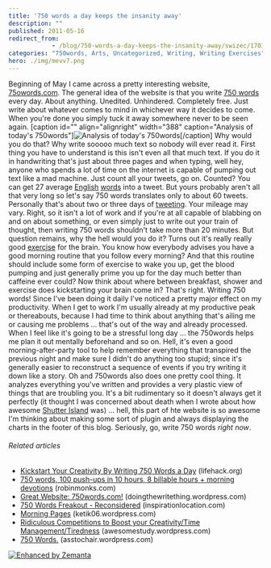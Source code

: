 ```yaml
---
title: '750 words a day keeps the insanity away'
description: ""
published: 2011-05-16
redirect_from: 
            - /blog/750-words-a-day-keeps-the-insanity-away/swizec/1703
categories: "750words, Arts, Uncategorized, Writing, Writing Exercises"
hero: ./img/mevv7.png
---
```

Beginning of May I came across a pretty interesting website, [75owords.com](http://750words.com). The general idea of the website is that you write [750 words](http://750words.com "750 Words") every day. About anything. Unedited. Unhindered. Completely free. Just write about whatever comes to mind in whichever way it decides to come. When you&#x27;re done you simply tuck it away somewhere never to be seen again. \[caption id=&quot;&quot; align=&quot;alignright&quot; width=&quot;388&quot; caption=&quot;Analysis of today&#x27;s 750words&quot;]![](./img/mevv7.png "Analysis of today's 750words")\[/caption] Why would you do that? Why write sooooo much text so nobody will ever read it. First thing you have to understand is this isn&#x27;t even all that much text. If you do it in handwriting that&#x27;s just about three pages and when typing, well hey, anyone who spends a lot of time on the internet is capable of pumping out text like a mad machine. Just count all your tweets, go on. Counted? You can get 27 average [English](http://en.wikipedia.org/wiki/English_language "English language") [words](http://en.wikipedia.org/wiki/Word "Word") into a tweet. But yours probably aren&#x27;t all that very long so let&#x27;s say 750 words translates only to about 60 tweets. Personally that&#x27;s about two or three days of [tweeting](http://twitter.com "Twitter"). Your mileage may vary. Right, so it isn&#x27;t a lot of work and if you&#x27;re at all capable of blabbing on and on about something, or even simply just to write out your train of thought, then writing 750 words shouldn&#x27;t take more than 20 minutes. But question remains, why the hell would you do it? Turns out it&#x27;s really really good [exercise](http://en.wikipedia.org/wiki/Physical_exercise "Physical exercise") for the brain. You know how everybody advises you have a good morning routine that you follow every morning? And that this routine should include some form of exercise to wake you up, get the blood pumping and just generally prime you up for the day much better than caffeine ever could? Now think about where between breakfast, shower and exercise does kickstarting your brain come in? That&#x27;s right. Writing 750 words! Since I&#x27;ve been doing it daily I&#x27;ve noticed a pretty major effect on my productivity. When I get to work I&#x27;m usually already at my productive peak or thereabouts, because I had time to think about anything that&#x27;s ailing me or causing me problems ... that&#x27;s out of the way and already processed. When I feel like it&#x27;s going to be a stressful long day ... the 750words helps me plan it out mentally beforehand and so on. Hell, it&#x27;s even a good morning-after-party tool to help remember everything that transpired the previous night and make sure I didn&#x27;t do anything too stupid; since it&#x27;s generally easier to reconstruct a sequence of events if you try writing it down like a story. Oh and 750words also does one pretty cool thing. It analyzes everything you&#x27;ve written and provides a very plastic view of things that are troubling you. It&#x27;s a bit rudimentary so it doesn&#x27;t always get it perfectly (it thought I was concerned about death when I wrote about how awesome [Shutter Island](http://www.shutterisland.com/ "Shutter Island (film)") was) ... hell, this part of hte website is so awesome I&#x27;m thinking about making some sort of plugin and always displaying the charts in the footer of this blog. Seriously, go, write 750 words _right now_.

###### Related articles

- [Kickstart Your Creativity By Writing 750 Words a Day](http://www.lifehack.org/articles/productivity/kickstart-your-creativity-by-writing-750-words-a-day.html) (lifehack.org)
- [750 words, 100 push-ups in 10 hours, 8 billable hours + morning devotions](http://robinmonks.com/2011/04/02/750-words-100-push-ups-in-10-hours-8-billable-hours-morning-devotions/) (robinmonks.com)
- [Great Website: 750words.com!](http://doingthewritething.wordpress.com/2011/02/24/great-website-750words-com/) (doingthewritething.wordpress.com)
- [750 Words Freakout - Reconsidered](http://inspirationlocation.com/2011/03/06/750-words-freakout-reconsidered/) (inspirationlocation.com)
- [Morning Pages](http://ketik06.wordpress.com/2011/03/11/morning-pages/) (ketik06.wordpress.com)
- [Ridiculous Competitions to Boost your Creativity/Time Management/Tiredness](http://awesomestudy.wordpress.com/2011/03/14/ridiculous-competitions-to-boost-your-creativitytime-managementtiredness/) (awesomestudy.wordpress.com)
- [750 Words.](http://asstochair.wordpress.com/2011/04/20/750-words/) (asstochair.wordpress.com)

[![Enhanced by Zemanta](http://img.zemanta.com/zemified_e.png?x-id=ddd8a961-104b-4400-8693-34c39dde4af0)](http://www.zemanta.com/ "Enhanced by Zemanta")
